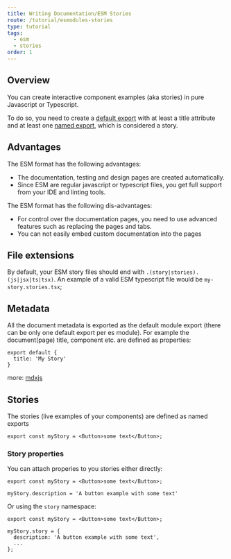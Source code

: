 ```yaml
---
title: Writing Documentation/ESM Stories
route: /tutorial/esmodules-stories
type: tutorial
tags:
  - esm
  - stories
order: 1  
---
```


## Overview

You can create interactive component examples (aka stories) in pure Javascript or Typescript.

To do so, you need to create a [default export](#metadata) with at least a title attribute and at least one [named export](#stories), which is considered a story.

## Advantages

The ESM format has the following advantages:

- The documentation, testing and design pages are created automatically.
- Since ESM are regular javascript or typescript files, you get full support from your IDE and linting tools.

The ESM format has the following dis-advantages:

- For control over the documentation pages, you need to use advanced features such as replacing the pages and tabs.
- You can not easily embed custom documentation into the pages

## File extensions

By default, your ESM story files should end with `.(story|stories).(js|jsx|ts|tsx)`. An example of a valid ESM typescript file would be `my-story.stories.tsx`;


## Metadata

All the document metadata is exported as the default module export (there can be only one default export per es module). For example the document(page) title, component etc. are defined as properties:

```
export default {
  title: 'My Story'
}
```

more: [mdxjs](https://mdxjs.com)


## Stories

The stories (live examples of your components) are defined as named exports

```
export const myStory = <Button>some text</Button>;
```

### Story properties

You can attach properies to you stories either directly:

```
export const myStory = <Button>some text</Button>;

myStory.description = 'A button example with some text'
```

Or using the `story` namespace:

```
export const myStory = <Button>some text</Button>;

myStory.story = {
  description: 'A button example with some text',
  ...
};
 
```
